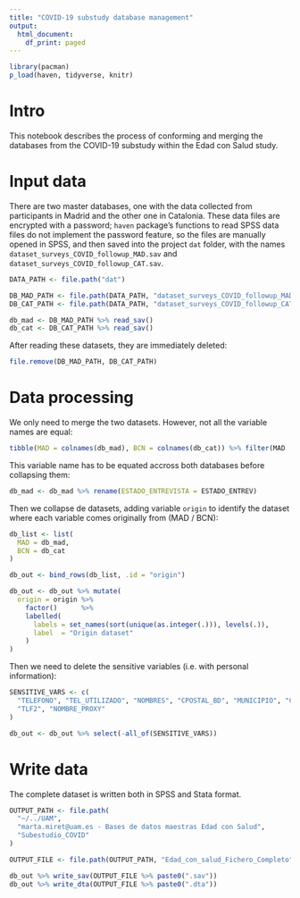 ```yaml
---
title: "COVID-19 substudy database management"
output:
  html_document:
    df_print: paged
---
```


```r
library(pacman)
p_load(haven, tidyverse, knitr)
```


# Intro

This notebook describes the process of conforming and merging the databases
from the COVID-19 substudy within the Edad con Salud study.


# Input data

There are two master databases, one with the data collected from
participants in Madrid and the other one in Catalonia.
These data files are encrypted with a password; `haven` package's functions to
read SPSS data files do not implement the password feature, so the files are
manually opened in SPSS, and then saved into the project `dat` folder,
with the names
`dataset_surveys_COVID_followup_MAD.sav` and
`dataset_surveys_COVID_followup_CAT.sav`.

```r
DATA_PATH <- file.path("dat")

DB_MAD_PATH <- file.path(DATA_PATH, "dataset_surveys_COVID_followup_MAD.sav")
DB_CAT_PATH <- file.path(DATA_PATH, "dataset_surveys_COVID_followup_CAT.sav")

db_mad <- DB_MAD_PATH %>% read_sav()
db_cat <- DB_CAT_PATH %>% read_sav()
```


After reading these datasets, they are immediately deleted:

```r
file.remove(DB_MAD_PATH, DB_CAT_PATH)
```


# Data processing

We only need to merge the two datasets.
However, not all the variable names are equal:

```r
tibble(MAD = colnames(db_mad), BCN = colnames(db_cat)) %>% filter(MAD != BCN)
```

This variable name has to be equated accross both databases before collapsing
them:

```r
db_mad <- db_mad %>% rename(ESTADO_ENTREVISTA = ESTADO_ENTREV)
```

Then we collapse de datasets, adding variable `origin` to identify the dataset
where each variable comes originally from (MAD / BCN):

```r
db_list <- list(
  MAD = db_mad,
  BCN = db_cat
)

db_out <- bind_rows(db_list, .id = "origin")

db_out <- db_out %>% mutate(
  origin = origin %>%
    factor()      %>%
    labelled(
      labels = set_names(sort(unique(as.integer(.))), levels(.)),
      label  = "Origin dataset"
    )
)
```


Then we need to delete the sensitive variables (i.e. with personal information):

```r
SENSITIVE_VARS <- c(
  "TELEFONO", "TEL_UTILIZADO", "NOMBRES", "CPOSTAL_BD", "MUNICIPIO", "CONTACTO",
  "TLF2", "NOMBRE_PROXY"
)

db_out <- db_out %>% select(-all_of(SENSITIVE_VARS))
```


# Write data

The complete dataset is written both in SPSS and Stata format.

```r
OUTPUT_PATH <- file.path(
  "~/../UAM",
  "marta.miret@uam.es - Bases de datos maestras Edad con Salud",
  "Subestudio_COVID"
)

OUTPUT_FILE <- file.path(OUTPUT_PATH, "Edad_con_salud_Fichero_Completo")

db_out %>% write_sav(OUTPUT_FILE %>% paste0(".sav"))
db_out %>% write_dta(OUTPUT_FILE %>% paste0(".dta"))
```

